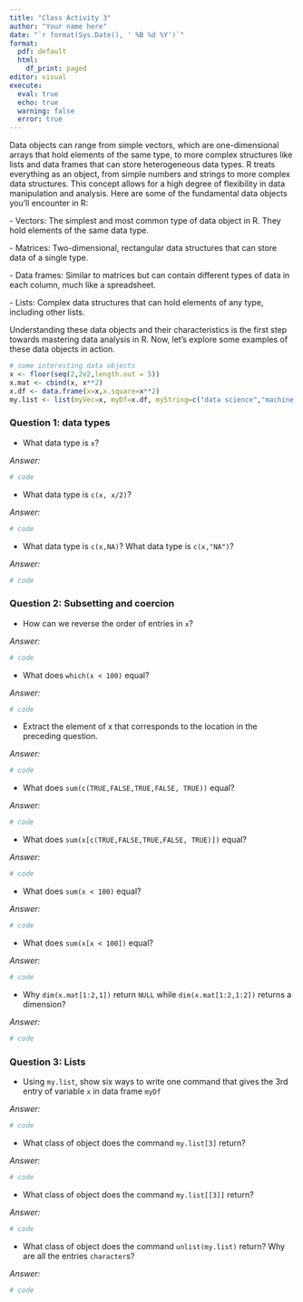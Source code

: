 ```yaml
---
title: "Class Activity 3"
author: "Your name here"
date: "`r format(Sys.Date(), ' %B %d %Y')`"
format:
  pdf: default
  html:
    df_print: paged
editor: visual
execute: 
  eval: true
  echo: true
  warning: false
  error: true
---
```


Data objects can range from simple vectors, which are one-dimensional arrays that hold elements of the same type, to more complex structures like lists and data frames that can store heterogeneous data types. R treats everything as an object, from simple numbers and strings to more complex data structures. This concept allows for a high degree of flexibility in data manipulation and analysis. Here are some of the fundamental data objects you'll encounter in R:

\- Vectors: The simplest and most common type of data object in R. They hold elements of the same data type.

\- Matrices: Two-dimensional, rectangular data structures that can store data of a single type.

\- Data frames: Similar to matrices but can contain different types of data in each column, much like a spreadsheet.

\- Lists: Complex data structures that can hold elements of any type, including other lists.

Understanding these data objects and their characteristics is the first step towards mastering data analysis in R. Now, let's explore some examples of these data objects in action.

```r
# some interesting data objects
x <- floor(seq(2,2e2,length.out = 5))
x.mat <- cbind(x, x**2)
x.df <- data.frame(x=x,x.square=x**2)
my.list <- list(myVec=x, myDf=x.df, myString=c("data science","machine learning"))
```

### Question 1: data types

-   What data type is `x`?

*Answer:*

```r
# code

```

-   What data type is `c(x, x/2)`?

*Answer:*

```r
# code

```

-   What data type is `c(x,NA)`? What data type is `c(x,"NA")`?

*Answer:*

```r
# code

```

### Question 2: Subsetting and coercion

-   How can we reverse the order of entries in `x`?

*Answer:*

```r
# code

```

-   What does `which(x < 100)` equal?

*Answer:*

```r
# code

```

-   Extract the element of x that corresponds to the location in the preceding question.

*Answer:*

```r
# code

```

-   What does `sum(c(TRUE,FALSE,TRUE,FALSE, TRUE))` equal?

*Answer:*

```r
# code

```

-   What does `sum(x[c(TRUE,FALSE,TRUE,FALSE, TRUE)])` equal?

*Answer:*

```r
# code

```

-   What does `sum(x < 100)` equal?

*Answer:*

```r
# code

```

-   What does `sum(x[x < 100])` equal?

*Answer:*

```r
# code

```

-   Why `dim(x.mat[1:2,1])` return `NULL` while `dim(x.mat[1:2,1:2])` returns a dimension?

*Answer:*

```r
# code

```

### Question 3: Lists

-   Using `my.list`, show six ways to write one command that gives the 3rd entry of variable `x` in data frame `myDf`

*Answer:*

```r
# code

```

-   What class of object does the command `my.list[3]` return?

*Answer:*

```r
# code

```

-   What class of object does the command `my.list[[3]]` return?

*Answer:*

```r
# code

```

-   What class of object does the command `unlist(my.list)` return? Why are all the entries `character`s?

*Answer:*

```r
# code

```
